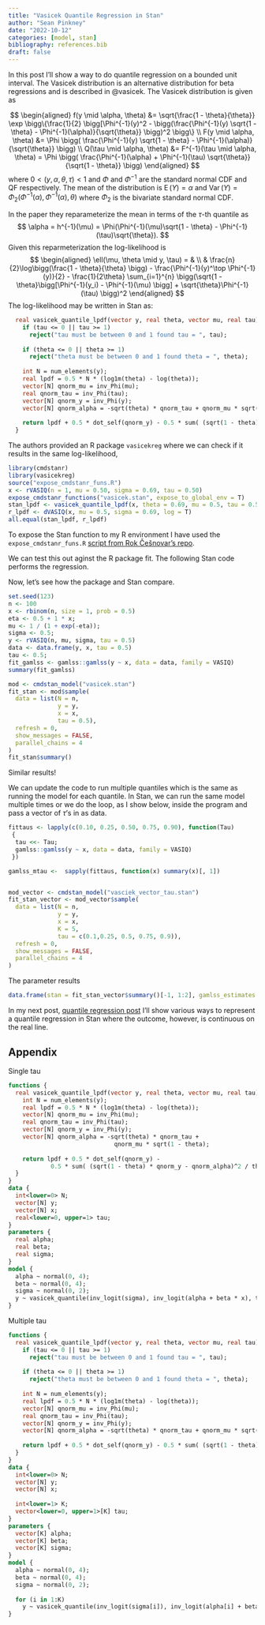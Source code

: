 ```yaml
---
title: "Vasicek Quantile Regression in Stan"
author: "Sean Pinkney"
date: "2022-10-12"
categories: [model, stan]
bibliography: references.bib
draft: false
---
```


In this post I'll show a way to do quantile regression on a bounded unit interval. 
The Vasicek distribution is an alternative distribution for beta regressions and is described in @vasicek. The Vasicek distribution is given as

$$
  \begin{aligned}
f(y \mid \alpha, \theta) &= \sqrt{\frac{1 - \theta}{\theta}} \exp \bigg\{\frac{1}{2} \bigg[\Phi^{-1}(y)^2 - 
                                                                                             \bigg(\frac{\Phi^{-1}(y) \sqrt{1 - \theta} - \Phi^{-1}(\alpha)}{\sqrt{\theta}} \bigg)^2
                                                                                           \bigg\} \\
F(y \mid \alpha, \theta) &= \Phi \bigg( \frac{\Phi^{-1}(y) \sqrt{1 - \theta} - \Phi^{-1}(\alpha)}{\sqrt{\theta}} \bigg) \\
Q(\tau \mid \alpha, \theta) &= F^{-1}(\tau \mid \alpha, \theta) = \Phi \bigg( \frac{\Phi^{-1}(\alpha) + \Phi^{-1}(\tau) \sqrt{\theta}}{\sqrt{1 - \theta}} \bigg)
\end{aligned}
$$
where $0 < (y, \alpha, \theta, \tau) < 1$ and $\Phi$ and $\Phi^{-1}$ are the standard normal CDF and QF respectively. The mean of the distribution is $\operatorname{E}(Y) = \alpha$ and $\operatorname{Var}(Y) = \Phi_2(\Phi^{-1}(\alpha), \Phi^{-1}(\alpha), \theta)$ where $\Phi_2$ is the bivariate standard normal CDF. 

In the paper they reparameterize the mean in terms of the $\tau$-th quantile as
$$
\alpha = h^{-1}(\mu) = \Phi(\Phi^{-1}(\mu)\sqrt{1 - \theta} - \Phi^{-1}(\tau)\sqrt{\theta}).
$$
Given this reparmeterization the log-likelihood is
$$
\begin{aligned}
\ell(\mu, \theta \mid y, \tau) = & \\
& \frac{n}{2}\log\bigg(\frac{1 - \theta}{\theta} \bigg) - \frac{\Phi^{-1}(y)^\top \Phi^{-1}(y)}{2} - \frac{1}{2\theta} \sum_{i=1}^{n} \bigg(\sqrt{1 - \theta}\bigg[\Phi^{-1}(y_i) - \Phi^{-1}(\mu) \bigg] + \sqrt{\theta}\Phi^{-1}(\tau) \bigg)^2
\end{aligned}
$$
The log-likelihood may be written in Stan as:
``` stan
  real vasicek_quantile_lpdf(vector y, real theta, vector mu, real tau) {
    if (tau <= 0 || tau >= 1) 
      reject("tau must be between 0 and 1 found tau = ", tau);
    
    if (theta <= 0 || theta >= 1) 
      reject("theta must be between 0 and 1 found theta = ", theta);
    
    int N = num_elements(y);
    real lpdf = 0.5 * N * (log1m(theta) - log(theta));
    vector[N] qnorm_mu = inv_Phi(mu);
    real qnorm_tau = inv_Phi(tau);
    vector[N] qnorm_y = inv_Phi(y);
    vector[N] qnorm_alpha = -sqrt(theta) * qnorm_tau + qnorm_mu * sqrt(1 - theta);
    
    return lpdf + 0.5 * dot_self(qnorm_y) - 0.5 * sum( (sqrt(1 - theta) * qnorm_y - qnorm_alpha)^2 / theta);
  }
```
The authors provided an R package `vasicekreg` where we can check if it results in the same log-likelihood,

```r
library(cmdstanr)
library(vasicekreg)
source("expose_cmdstanr_funs.R")
x <- rVASIQ(n = 1, mu = 0.50, sigma = 0.69, tau = 0.50)
expose_cmdstanr_functions("vasicek.stan", expose_to_global_env = T)
stan_lpdf <- vasicek_quantile_lpdf(x, theta = 0.69, mu = 0.5, tau = 0.5)
r_lpdf <- dVASIQ(x, mu = 0.5, sigma = 0.69, log = T)
all.equal(stan_lpdf, r_lpdf)
```
To expose the Stan function to my R environment I have used the `expose_cmdstanr_funs.R` [script from Rok Češnovar's repo](https://github.com/rok-cesnovar/misc/blob/master/expose-cmdstanr-functions/expose_cmdstanr_functions.R).

We can test this out aginst the R package fit. The following Stan code performs the regression.

Now, let's see how the package and Stan compare.

```r
set.seed(123)
n <- 100
x <- rbinom(n, size = 1, prob = 0.5)
eta <- 0.5 + 1 * x;
mu <- 1 / (1 + exp(-eta));
sigma <- 0.5;
y <- rVASIQ(n, mu, sigma, tau = 0.5)
data <- data.frame(y, x, tau = 0.5)
tau <- 0.5;
fit_gamlss <- gamlss::gamlss(y ~ x, data = data, family = VASIQ)
summary(fit_gamlss)

mod <- cmdstan_model("vasicek.stan")
fit_stan <- mod$sample(
  data = list(N = n,
              y = y,
              x = x,
              tau = 0.5),
  refresh = 0,
  show_messages = FALSE,
  parallel_chains = 4
)
fit_stan$summary()
```

Similar results!

We can update the code to run multiple quantiles which is the same as running the model for each quantile. In Stan, we can run the same model multiple times or we do the loop, as I show below, inside the program and pass a vector of $\tau$'s in as data.
```r
fittaus <- lapply(c(0.10, 0.25, 0.50, 0.75, 0.90), function(Tau)
 {
  tau <<- Tau; 
  gamlss::gamlss(y ~ x, data = data, family = VASIQ)
 })

gamlss_mtau <-  sapply(fittaus, function(x) summary(x)[, 1])


mod_vector <- cmdstan_model("vasciek_vector_tau.stan")
fit_stan_vector <- mod_vector$sample(
  data = list(N = n,
              y = y,
              x = x,
              K = 5,
              tau = c(0.1,0.25, 0.5, 0.75, 0.9)),
  refresh = 0,
  show_messages = FALSE,
  parallel_chains = 4
)
```

The parameter results
```r
data.frame(stan = fit_stan_vector$summary()[-1, 1:2], gamlss_estimates =c(t(gamlss_mtau)))
```
In my next post, [quantile regression post](/posts/post-1-quantile-reg/quantile-reg.qmd) I'll show various ways to represent a quantile regression in Stan where the outcome, however, is continuous on the real line. 

## Appendix
Single tau
```stan
functions {
  real vasicek_quantile_lpdf(vector y, real theta, vector mu, real tau) {
    int N = num_elements(y);
    real lpdf = 0.5 * N * (log1m(theta) - log(theta));
    vector[N] qnorm_mu = inv_Phi(mu);
    real qnorm_tau = inv_Phi(tau);
    vector[N] qnorm_y = inv_Phi(y);
    vector[N] qnorm_alpha = -sqrt(theta) * qnorm_tau + 
                              qnorm_mu * sqrt(1 - theta);
    
    return lpdf + 0.5 * dot_self(qnorm_y) - 
            0.5 * sum( (sqrt(1 - theta) * qnorm_y - qnorm_alpha)^2 / theta);
  }
}
data {
  int<lower=0> N;
  vector[N] y;
  vector[N] x;
  real<lower=0, upper=1> tau;
} 
parameters {
  real alpha;
  real beta;
  real sigma;
} 
model {
  alpha ~ normal(0, 4);
  beta ~ normal(0, 4);
  sigma ~ normal(0, 2);
  y ~ vasicek_quantile(inv_logit(sigma), inv_logit(alpha + beta * x), tau);
}
```

Multiple tau
```stan
functions {
  real vasicek_quantile_lpdf(vector y, real theta, vector mu, real tau) {
    if (tau <= 0 || tau >= 1) 
      reject("tau must be between 0 and 1 found tau = ", tau);
    
    if (theta <= 0 || theta >= 1) 
      reject("theta must be between 0 and 1 found theta = ", theta);
    
    int N = num_elements(y);
    real lpdf = 0.5 * N * (log1m(theta) - log(theta));
    vector[N] qnorm_mu = inv_Phi(mu);
    real qnorm_tau = inv_Phi(tau);
    vector[N] qnorm_y = inv_Phi(y);
    vector[N] qnorm_alpha = -sqrt(theta) * qnorm_tau + qnorm_mu * sqrt(1 - theta);
    
    return lpdf + 0.5 * dot_self(qnorm_y) - 0.5 * sum( (sqrt(1 - theta) * qnorm_y - qnorm_alpha)^2 / theta);
  }
}
data {
  int<lower=0> N;
  vector[N] y;
  vector[N] x;
  
  int<lower=1> K;
  vector<lower=0, upper=1>[K] tau;
} 
parameters {
  vector[K] alpha;
  vector[K] beta;
  vector[K] sigma;
} 
model {
  alpha ~ normal(0, 4);
  beta ~ normal(0, 4);
  sigma ~ normal(0, 2);
  
  for (i in 1:K)
    y ~ vasicek_quantile(inv_logit(sigma[i]), inv_logit(alpha[i] + beta[i] * x), tau[i]);
}
```
